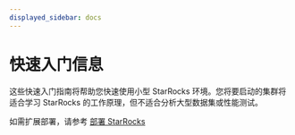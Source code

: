 ```yaml
---
displayed_sidebar: docs
---
```


# 快速入门信息

这些快速入门指南将帮助您快速使用小型 StarRocks 环境。您将要启动的集群将适合学习 StarRocks 的工作原理，但不适合分析大型数据集或性能测试。

如需扩展部署，请参考 [部署 StarRocks](../deployment/deployment_overview.md)


<DocCardList />
